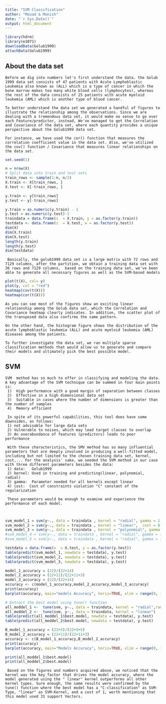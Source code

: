 ```yaml
---
title: "SVM Classification"
author: "Mouad & Monish"
date: "`r Sys.Date()`"
output: html_document
---
```



```r
library(hdrm)
library(e1071)
downloadData(Golub1999)
attachData(Golub1999)

```
## About the data set

    Before we dig into numbers let's first understand the data. the Golub 1999 data set consists of 47 patients with Acute Lymphoblastic Leukemia also known as (ALL) which is a type of cancer in which the bone marrow makes too many white blood cells (lymphocytes), whereas the rest of the data consists of 25 patients with acute myeloid leukemia (AML) which is another type of blood cancer. 
    
    To better understand the data set we generated a handful of figures to illustrate the relationship among the observations. Since we are dealing with a tremendous data set, it would make no sense to go over each Feature/predictor, instead, We've managed to get the Correlation and Covariance of the data set, where each quantity provides a unique perspective about the Golub1999 data set. 
    
    For instance, we have used the cor() function that measures the correlation coefficient value in the data set. Also, we've utilized the cov() function / Covariance that measures linear relationships on the data set.




```r
set.seed(1)

n = nrow(X)
# Split data into train and test sets
train_rows <- sample(1:n, n/2)
X.train <- X[train_rows, ]
X.test <- X[-train_rows, ]

y.train <- y[train_rows]
y.test <- y[-train_rows]

y.train = as.numeric(y.train) - 1
y.test = as.numeric(y.test)-1
traindata = data.frame(x  = X.train, y = as.factor(y.train))
testdata <- data.frame(z  = X.test, w = as.factor(y.test))
dim(X)
dim(X.train)
dim(X.test)
length(y.train)
length(y.test)
dim(testdata)


```

   
     Basically, the golub1999 data set is a large matrix with 72 rows and 7129 columns, after the partition, we obtain a training data set with 36 rows and 7129 columns,  based on the training data set, we've been able to generate all necessary figures as well as the SVM-based models
    



```r

plot(t(X), col= y)
plot(y, col = "red")
heatmap(cov(t(X)))
heatmap(cor(t(X)))
```
   
    
    As you can see most of the figures show an exciting linear relationship among the Golub data set, which the Correlation and Covariance heatmap clearly indicates. In addition, the scatter plot of the transposed data also confirms the same pattern. 
    
    On the other hand, the histogram figure shows the distribution of the acute lymphoblastic leukemia (ALL) and acute myeloid leukemia (AML) diseases among the patients. 
    
    To further investigate the data set, we ran multiple sparse classification methods that would allow us to generate and compare their models and ultimately pick the best possible model.  

##  SVM
    
    SVM  method has so much to offer in classifying and modeling the data. A key advantage of the SVM technique can be summed in four main points is:
     1)  High performance with a good margin of separation between classes
     2)  Effective in a high dimensional data set
     3)  Suitable in cases where the number of dimensions is greater than the number of samples
     4)  Memory efficient 
     
     In spite of its powerful capabilities, this tool does have some downsides, as follows:
     1) not advisable for large data sets
     2) Vulnerable to noises, which may lead target classes to overlap
     3) An overabundance of features (predictors) leads to poor performance
     
     With these characteristics, the SMV method has so many influential parameters that are deeply involved in producing a well-fitted model, including but not limited to the chosen training data set, kernel, cost,... For the analysis' sake, we seeded the SVM method in our case with three different parameters besides the data: 
     1) data:   Golub1999
     2) kernel: Used in training and predicting(linear, polynomial, radial)
     3) gamma:  Parameter needed for all kernels except linear
     4) cost:  Cost of constraints violation "C" constant of the regularization
     
     These parameters would be enough to examine and experience the performance of each model.
     
     
```r
svm_model_1 = svm(y~., data = traindata , kernel = "radial", gamma = 1, cost = 1)
svm_model_2 = svm(y~., data = traindata , kernel = "linear",  cost = 0.1)
svm_model_3 = svm(y~., data = traindata , kernel = "polynomial", gamma = 1, cost = 10)
#svm_model_4 = svm(y~., data = traindata , kernel = "radial", gamma = 1, cost = 20)
#svm_model_5 = svm(y~., data = traindata , kernel = "radial", gamma = 1, cost = 15)
```


```r
testdata = data.frame(x  = X.test, y = as.factor(y.test))
table(predict(svm_model_1, newdata = testdata), y.test)
table(predict(svm_model_2, newdata = testdata), y.test)
table(predict(svm_model_3, newdata = testdata), y.test)
```
```r
model_1_accuracy = (22)/(22+14)
model_2_accuracy = (22+11)/(22+11+3)
model_3_accuracy = (22)/(22+14)
accuracy <- c(model_1_accuracy,model_2_accuracy,model_3_accuracy)
print(accuracy)
barplot(accuracy, main="models Accuracy", horiz=TRUE, xlim = range(0, 1), col=c("darkred","blue","darkgreen"), names.arg=c("Model_1", "Model_2", "Model_3"),las = 2, cex.names=1)
```


```r
# Extract the best model using tune() function
all_moddel_1 <-  tune(svm, y~., data = traindata, kernel = "radial",ranges = list(cost = c(0.1,1,5)))
all_moddel_2 <-  tune(svm, y~., data = traindata, kernel = "linear")
table(predict(all_moddel_1$best.model, newdata = testdata), y.test)
table(predict(all_moddel_2$best.model, newdata = testdata), y.test)
```
```r
B_model_1_accuracy = (22+5)/(22+9+5)
B_model_2_accuracy = (22+11)/(22+11+3)
accuracy <- c(B_model_1_accuracy,B_model_2_accuracy)
print(accuracy)
barplot(accuracy, main="Models Accuracy", horiz=TRUE, xlim = range(0, 1), col=c("darkred","blue"), names.arg=c("B_M_1", "B_M_2"),las = 2, cex.names=1)
```


```r
print(all_moddel_1$best.model)
print(all_moddel_2$best.model)

```

   
     Based on the figures and numbers acquired above, we noticed that the kernel was the key factor that drives the model accuracy, where the model generated using the " linear" kernel outperforms all other kernel types. Sure enough, the same results were confirmed by the tune() function where the best model has a "C-classification" as SVM-Type, "linear" as SVM-Kernel, and a cost of 1, worth mentioning that this model used 31 support Vectors.  
   